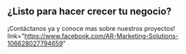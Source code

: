 ## ¿Listo para hacer crecer tu negocio?

¡Contáctanos ya y conoce mas sobre nuestros proyectos! link="https://www.facebook.com/AR-Marketing-Solutions-106628027794659"
